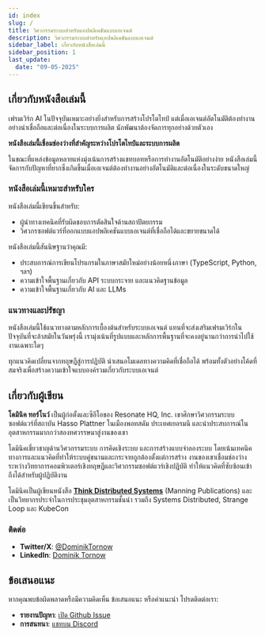 ```yaml
---
id: index
slug: /
title: วิศวกรรมระบบสำหรับแอปพลิเคชันแบบเอเจนต์
description: วิศวกรรมระบบสำหรับแอปพลิเคชันแบบเอเจนต์
sidebar_label: เกี่ยวกับหนังสือเล่มนี้
sidebar_position: 1
last_update:
  date: "09-05-2025"
---
```


## เกี่ยวกับหนังสือเล่มนี้

เฟรมเวิร์ก AI ในปัจจุบันเหมาะอย่างยิ่งสำหรับการสร้างโปรโตไทป์ แต่เมื่อเอเจนต์อัตโนมัติต้องทำงานอย่างน่าเชื่อถือและต่อเนื่องในระบบการผลิต นักพัฒนาต้องจัดการทุกอย่างด้วยตัวเอง

**หนังสือเล่มนี้เชื่อมช่องว่างที่สำคัญระหว่างโปรโตไทป์และระบบการผลิต**

ในขณะที่แหล่งข้อมูลหลายแห่งมุ่งเน้นการสร้างแชทบอทหรือการทำงานอัตโนมัติอย่างง่าย หนังสือเล่มนี้จัดการกับปัญหาที่ยากซึ่งเกิดขึ้นเมื่อเอเจนต์ต้องทำงานอย่างอัตโนมัติและต่อเนื่องในระดับขนาดใหญ่

### หนังสือเล่มนี้เหมาะสำหรับใคร

หนังสือเล่มนี้เขียนขึ้นสำหรับ:

- ผู้นำทางเทคนิคที่รับผิดชอบการตัดสินใจด้านสถาปัตยกรรม
- วิศวกรซอฟต์แวร์ที่ออกแบบแอปพลิเคชันแบบเอเจนต์ที่เชื่อถือได้และขยายขนาดได้

หนังสือเล่มนี้สันนิษฐานว่าคุณมี:

- ประสบการณ์การเขียนโปรแกรมในภาษาสมัยใหม่อย่างน้อยหนึ่งภาษา (TypeScript, Python, ฯลฯ)
- ความเข้าใจพื้นฐานเกี่ยวกับ API ระบบกระจาย และแนวคิดฐานข้อมูล
- ความเข้าใจพื้นฐานเกี่ยวกับ AI และ LLMs

### แนวทางและปรัชญา

หนังสือเล่มนี้ใช้แนวทางตามหลักการเบื้องต้นสำหรับระบบเอเจนต์ แทนที่จะส่งเสริมเฟรมเวิร์กในปัจจุบันที่จะล้าสมัยในวันพรุ่งนี้ เรามุ่งเน้นที่รูปแบบและหลักการพื้นฐานที่จะคงอยู่นานกว่าการนำไปใช้งานเฉพาะใดๆ

ทุกแนวคิดเปลี่ยนจากทฤษฎีสู่การปฏิบัติ นำเสนอโมเดลทางความคิดที่เชื่อถือได้ พร้อมทั้งตัวอย่างโค้ดที่สมจริงเพื่อสร้างความเข้าใจแบบองค์รวมเกี่ยวกับระบบเอเจนต์

## เกี่ยวกับผู้เขียน

**โดมินิค ทอร์โนว์** เป็นผู้ก่อตั้งและซีอีโอของ Resonate HQ, Inc. เขาศึกษาวิศวกรรมระบบซอฟต์แวร์ที่สถาบัน Hasso Plattner ในเมืองพอทสดัม ประเทศเยอรมนี และนำประสบการณ์ในอุตสาหกรรมมากกว่าสองทศวรรษมาสู่งานของเขา

โดมินิคเชี่ยวชาญด้านวิศวกรรมระบบ การคิดเชิงระบบ และการสร้างแบบจำลองระบบ โดยเน้นเทคนิคทางการและแนวคิดที่ทำให้ระบบคู่ขนานและกระจายถูกต้องตั้งแต่การสร้าง งานของเขาเชื่อมช่องว่างระหว่างวิทยาการคอมพิวเตอร์เชิงทฤษฎีและวิศวกรรมซอฟต์แวร์เชิงปฏิบัติ ทำให้แนวคิดที่ซับซ้อนเข้าถึงได้สำหรับผู้ปฏิบัติงาน

โดมินิคเป็นผู้เขียนหนังสือ **[Think Distributed Systems](https://www.manning.com/books/think-distributed-systems)** (Manning Publications) และเป็นวิทยากรประจำในการประชุมอุตสาหกรรมชั้นนำ รวมถึง Systems Distributed, Strange Loop และ KubeCon

### ติดต่อ

- **Twitter/X**: [@DominikTornow](https://x.com/DominikTornow)
- **LinkedIn**: [Dominik Tornow](https://www.linkedin.com/in/dtornow/)

## ข้อเสนอแนะ

หากคุณพบข้อผิดพลาดหรือมีความคิดเห็น ข้อเสนอแนะ หรือคำแนะนำ โปรดติดต่อเรา:

- **รายงานปัญหา**: [เปิด Github Issue](https://github.com/resonatehq/seaa/issues)
- **การสนทนา**: [แชทบน Discord](https://resonatehq.io/discord)